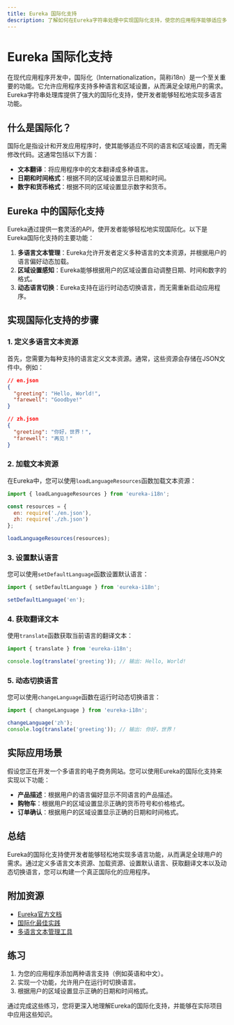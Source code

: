 ```yaml
---
title: Eureka 国际化支持
description: 了解如何在Eureka字符串处理中实现国际化支持，使您的应用程序能够适应多种语言和区域设置。
---
```


# Eureka 国际化支持

在现代应用程序开发中，国际化（Internationalization，简称i18n）是一个至关重要的功能。它允许应用程序支持多种语言和区域设置，从而满足全球用户的需求。Eureka字符串处理库提供了强大的国际化支持，使开发者能够轻松地实现多语言功能。

## 什么是国际化？

国际化是指设计和开发应用程序时，使其能够适应不同的语言和区域设置，而无需修改代码。这通常包括以下方面：

- **文本翻译**：将应用程序中的文本翻译成多种语言。
- **日期和时间格式**：根据不同的区域设置显示日期和时间。
- **数字和货币格式**：根据不同的区域设置显示数字和货币。

## Eureka 中的国际化支持

Eureka通过提供一套灵活的API，使开发者能够轻松地实现国际化。以下是Eureka国际化支持的主要功能：

1. **多语言文本管理**：Eureka允许开发者定义多种语言的文本资源，并根据用户的语言偏好动态加载。
2. **区域设置感知**：Eureka能够根据用户的区域设置自动调整日期、时间和数字的格式。
3. **动态语言切换**：Eureka支持在运行时动态切换语言，而无需重新启动应用程序。

## 实现国际化支持的步骤

### 1. 定义多语言文本资源

首先，您需要为每种支持的语言定义文本资源。通常，这些资源会存储在JSON文件中。例如：

```json
// en.json
{
  "greeting": "Hello, World!",
  "farewell": "Goodbye!"
}

// zh.json
{
  "greeting": "你好，世界！",
  "farewell": "再见！"
}
```

### 2. 加载文本资源

在Eureka中，您可以使用`loadLanguageResources`函数加载文本资源：

```javascript
import { loadLanguageResources } from 'eureka-i18n';

const resources = {
  en: require('./en.json'),
  zh: require('./zh.json')
};

loadLanguageResources(resources);
```

### 3. 设置默认语言

您可以使用`setDefaultLanguage`函数设置默认语言：

```javascript
import { setDefaultLanguage } from 'eureka-i18n';

setDefaultLanguage('en');
```

### 4. 获取翻译文本

使用`translate`函数获取当前语言的翻译文本：

```javascript
import { translate } from 'eureka-i18n';

console.log(translate('greeting')); // 输出: Hello, World!
```

### 5. 动态切换语言

您可以使用`changeLanguage`函数在运行时动态切换语言：

```javascript
import { changeLanguage } from 'eureka-i18n';

changeLanguage('zh');
console.log(translate('greeting')); // 输出: 你好，世界！
```

## 实际应用场景

假设您正在开发一个多语言的电子商务网站。您可以使用Eureka的国际化支持来实现以下功能：

- **产品描述**：根据用户的语言偏好显示不同语言的产品描述。
- **购物车**：根据用户的区域设置显示正确的货币符号和价格格式。
- **订单确认**：根据用户的区域设置显示正确的日期和时间格式。

## 总结

Eureka的国际化支持使开发者能够轻松地实现多语言功能，从而满足全球用户的需求。通过定义多语言文本资源、加载资源、设置默认语言、获取翻译文本以及动态切换语言，您可以构建一个真正国际化的应用程序。

## 附加资源

- [Eureka官方文档](https://eureka-docs.example.com)
- [国际化最佳实践](https://i18n-best-practices.example.com)
- [多语言文本管理工具](https://i18n-tools.example.com)

## 练习

1. 为您的应用程序添加两种语言支持（例如英语和中文）。
2. 实现一个功能，允许用户在运行时切换语言。
3. 根据用户的区域设置显示正确的日期和时间格式。

通过完成这些练习，您将更深入地理解Eureka的国际化支持，并能够在实际项目中应用这些知识。